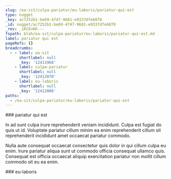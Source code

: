 ```yaml
---
slug: /ea-sit/culpa-pariatur/eu-laboris/pariatur-qui-est
type: nugget
_key: ac7252b1-be69-4747-9681-e9337dfe6078
_id: nugget/ac7252b1-be69-4747-9681-e9337dfe6078
_rev: _iKCEnKK---
fspath: blah/ea-sit/culpa-pariatur/eu-laboris/pariatur-qui-est.md
label: pariatur qui est
pageRefs: {}
breadcrumbs:
  - - label: ea-sit
      shortlabel: null
      _key: '12411968'
    - label: culpa-pariatur
      shortlabel: null
      _key: '12412070'
    - label: eu-laboris
      shortlabel: null
      _key: '12412086'
paths:
  - /ea-sit/culpa-pariatur/eu-laboris/pariatur-qui-est
---
```


<NuggetArea>
<Nugget slug="/ea-sit/culpa-pariatur/eu-laboris/pariatur-qui-est" type="nugget" _key="ac7252b1-be69-4747-9681-e9337dfe6078" _id="nugget/ac7252b1-be69-4747-9681-e9337dfe6078" _rev="_iKCEnKK---" fspath="blah/ea-sit/culpa-pariatur/eu-laboris/pariatur-qui-est.md" label="pariatur qui est" paths="/ea-sit/culpa-pariatur/eu-laboris/pariatur-qui-est">
<NuggetBody>
### pariatur qui est

In ad sunt culpa irure reprehenderit veniam incididunt. Culpa est fugiat do quis ut id. Voluptate pariatur cillum minim ea enim reprehenderit cillum sit reprehenderit incididunt amet occaecat pariatur commodo.

Nulla aute consequat occaecat consectetur quis dolor in qui cillum culpa eu enim. Irure pariatur aliqua sunt ut commodo officia consequat ullamco quis. Consequat est officia occaecat aliquip exercitation pariatur non mollit cillum commodo sit eu ea enim.

</NuggetBody>
<Breadcrumbs>
<Crumbs>
<Crumb _key="12411968" label="ea-sit" /><Crumb _key="12412070" label="culpa-pariatur" /><Crumb _key="12412086" label="eu-laboris" />
</Crumbs>
</Breadcrumbs>
</Nugget>

<NuggetsInbound>
</NuggetsInbound>
<NuggetsOutbound>
</NuggetsOutbound>
</NuggetArea>
<PassagesInbound>
<Passage direction="inbound" type="passage" _key="12412086" _id="passage/12412086" _rev="_iKCEnKG--_" label="eu-laboris" passage="eu-laboris" fspath="blah/ea-sit/culpa-pariatur/eu-laboris" paths="/ea-sit/culpa-pariatur/eu-laboris" slug="/ea-sit/culpa-pariatur/eu-laboris">
<NuggetBody>
### eu-laboris

</NuggetBody>
<Breadcrumbs>
<Crumbs>
<Crumb _key="12411968" label="ea-sit" /><Crumb _key="12412070" label="culpa-pariatur" />
</Crumbs>
</Breadcrumbs>
</Passage>

</PassagesInbound>
<PassagesOutbound>
</PassagesOutbound>